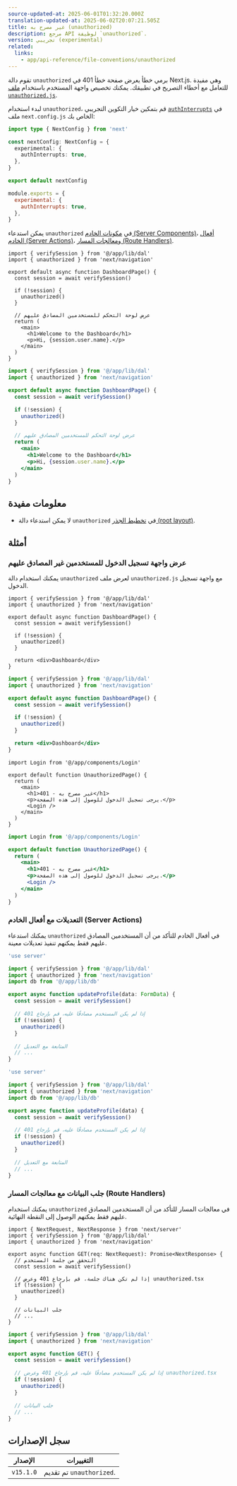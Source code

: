 ```yaml
---
source-updated-at: 2025-06-01T01:32:20.000Z
translation-updated-at: 2025-06-02T20:07:21.505Z
title: غير مصرح به (unauthorized)
description: مرجع API لوظيفة `unauthorized`.
version: تجريبي (experimental)
related:
  links:
    - app/api-reference/file-conventions/unauthorized
---
```


تقوم دالة `unauthorized` برمي خطأ يعرض صفحة خطأ 401 في Next.js. وهي مفيدة للتعامل مع أخطاء التصريح في تطبيقك. يمكنك تخصيص واجهة المستخدم باستخدام [ملف `unauthorized.js`](/docs/app/api-reference/file-conventions/unauthorized).

لبدء استخدام `unauthorized`، قم بتمكين خيار التكوين التجريبي [`authInterrupts`](/docs/app/api-reference/config/next-config-js/authInterrupts) في ملف `next.config.js` الخاص بك:

```ts filename="next.config.ts" switcher
import type { NextConfig } from 'next'

const nextConfig: NextConfig = {
  experimental: {
    authInterrupts: true,
  },
}

export default nextConfig
```

```js filename="next.config.js" switcher
module.exports = {
  experimental: {
    authInterrupts: true,
  },
}
```

يمكن استدعاء `unauthorized` في [مكونات الخادم (Server Components)](/docs/app/getting-started/server-and-client-components)، [أفعال الخادم (Server Actions)](/docs/app/building-your-application/data-fetching/server-actions-and-mutations)، و[معالجات المسار (Route Handlers)](/docs/app/building-your-application/routing/route-handlers).

```tsx filename="app/dashboard/page.tsx" switcher
import { verifySession } from '@/app/lib/dal'
import { unauthorized } from 'next/navigation'

export default async function DashboardPage() {
  const session = await verifySession()

  if (!session) {
    unauthorized()
  }

  // عرض لوحة التحكم للمستخدمين المصادق عليهم
  return (
    <main>
      <h1>Welcome to the Dashboard</h1>
      <p>Hi, {session.user.name}.</p>
    </main>
  )
}
```

```jsx filename="app/dashboard/page.js" switcher
import { verifySession } from '@/app/lib/dal'
import { unauthorized } from 'next/navigation'

export default async function DashboardPage() {
  const session = await verifySession()

  if (!session) {
    unauthorized()
  }

  // عرض لوحة التحكم للمستخدمين المصادق عليهم
  return (
    <main>
      <h1>Welcome to the Dashboard</h1>
      <p>Hi, {session.user.name}.</p>
    </main>
  )
}
```

## معلومات مفيدة

- لا يمكن استدعاء دالة `unauthorized` في [تخطيط الجذر (root layout)](/docs/app/api-reference/file-conventions/layout#root-layout).

## أمثلة

### عرض واجهة تسجيل الدخول للمستخدمين غير المصادق عليهم

يمكنك استخدام دالة `unauthorized` لعرض ملف `unauthorized.js` مع واجهة تسجيل الدخول.

```tsx filename="app/dashboard/page.tsx" switcher
import { verifySession } from '@/app/lib/dal'
import { unauthorized } from 'next/navigation'

export default async function DashboardPage() {
  const session = await verifySession()

  if (!session) {
    unauthorized()
  }

  return <div>Dashboard</div>
}
```

```jsx filename="app/dashboard/page.js" switcher
import { verifySession } from '@/app/lib/dal'
import { unauthorized } from 'next/navigation'

export default async function DashboardPage() {
  const session = await verifySession()

  if (!session) {
    unauthorized()
  }

  return <div>Dashboard</div>
}
```

```tsx filename="app/unauthorized.tsx" switcher
import Login from '@/app/components/Login'

export default function UnauthorizedPage() {
  return (
    <main>
      <h1>401 - غير مصرح به</h1>
      <p>يرجى تسجيل الدخول للوصول إلى هذه الصفحة.</p>
      <Login />
    </main>
  )
}
```

```jsx filename="app/unauthorized.js" switcher
import Login from '@/app/components/Login'

export default function UnauthorizedPage() {
  return (
    <main>
      <h1>401 - غير مصرح به</h1>
      <p>يرجى تسجيل الدخول للوصول إلى هذه الصفحة.</p>
      <Login />
    </main>
  )
}
```

### التعديلات مع أفعال الخادم (Server Actions)

يمكنك استدعاء `unauthorized` في أفعال الخادم للتأكد من أن المستخدمين المصادق عليهم فقط يمكنهم تنفيذ تعديلات معينة.

```ts filename="app/actions/update-profile.ts" switcher
'use server'

import { verifySession } from '@/app/lib/dal'
import { unauthorized } from 'next/navigation'
import db from '@/app/lib/db'

export async function updateProfile(data: FormData) {
  const session = await verifySession()

  // إذا لم يكن المستخدم مصادقًا عليه، قم بإرجاع 401
  if (!session) {
    unauthorized()
  }

  // المتابعة مع التعديل
  // ...
}
```

```js filename="app/actions/update-profile.js" switcher
'use server'

import { verifySession } from '@/app/lib/dal'
import { unauthorized } from 'next/navigation'
import db from '@/app/lib/db'

export async function updateProfile(data) {
  const session = await verifySession()

  // إذا لم يكن المستخدم مصادقًا عليه، قم بإرجاع 401
  if (!session) {
    unauthorized()
  }

  // المتابعة مع التعديل
  // ...
}
```

### جلب البيانات مع معالجات المسار (Route Handlers)

يمكنك استخدام `unauthorized` في معالجات المسار للتأكد من أن المستخدمين المصادق عليهم فقط يمكنهم الوصول إلى النقطة النهائية.

```tsx filename="app/api/profile/route.ts" switcher
import { NextRequest, NextResponse } from 'next/server'
import { verifySession } from '@/app/lib/dal'
import { unauthorized } from 'next/navigation'

export async function GET(req: NextRequest): Promise<NextResponse> {
  // التحقق من جلسة المستخدم
  const session = await verifySession()

  // إذا لم تكن هناك جلسة، قم بإرجاع 401 وعرض unauthorized.tsx
  if (!session) {
    unauthorized()
  }

  // جلب البيانات
  // ...
}
```

```jsx filename="app/api/profile/route.js" switcher
import { verifySession } from '@/app/lib/dal'
import { unauthorized } from 'next/navigation'

export async function GET() {
  const session = await verifySession()

  // إذا لم يكن المستخدم مصادقًا عليه، قم بإرجاع 401 وعرض unauthorized.tsx
  if (!session) {
    unauthorized()
  }

  // جلب البيانات
  // ...
}
```

## سجل الإصدارات

| الإصدار   | التغييرات                    |
| --------- | -------------------------- |
| `v15.1.0` | تم تقديم `unauthorized`. |